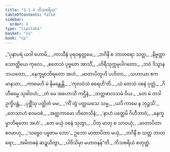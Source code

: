 ```yaml
---
title: "3.1.4 ဘိသစရိယ"
tableOfContents: false
sidebar:
  order: 4
type: "tipitaka"
basket: "su"
book: "cp"
---
```



<DynamicBreadcrumb />

<Division number="34" book="cp" e="ch" v="21" p="410">

<Paragraph number="305" type="verses" book="cp">
_“ပုနာပရံ ယဒါ ဟောမိ,_  
_ကာသီနံ ပုရဝရုတ္တမေ;_  
_ဘဂိနီ စ ဘာတရော သတ္တ,_  
_နိဗ္ဗတ္တာ သောတ္ထိယေ ကုလေ._  

</Paragraph>

</Division>
<Division number="35" book="cp" e="ch" v="21" p="411">

<Paragraph number="306" type="verses" book="cp">
_ဧတေသံ ပုဗ္ဗဇော အာသိံ,_  
_ဟိရီသုက္ကမုပါဂတော;_  
_ဘဝံ ဒိသွာန ဘယတော,_  
_နေက္ခမ္မာဘိရတော အဟံ._  

</Paragraph>

</Division>
<Division number="36" book="cp" e="ch" v="21" p="411">

<Paragraph number="307" type="verses" book="cp">
_မာတာပိတူဟိ ပဟိတာ,_  
_သဟာယာ ဧကမာနသာ;_  
_ကာမေဟိ မံ နိမန္တေန္တိ,_  
_‘ကုလဝံသံ ဓရေဟိ’တိ._  

</Paragraph>

</Division>
<Division number="37" book="cp" e="ch" v="21" p="411">

<Paragraph number="308" type="verses" book="cp">
_ယံ တေသံ ဝစနံ ဝုတ္တံ,_  
_ဂိဟီဓမ္မေ သုခါဝဟံ;_  
_တံ မေ အဟောသိ ကဌိနံ,_  
_တတ္တဖာလသမံ ဝိယ._  

</Paragraph>

</Division>
<Division number="38" book="cp" e="ch" v="21" p="411">

<Paragraph number="309" type="verses" book="cp">
_တေ မံ တဒါ ဥက္ခိပန္တံ,_  
_ပုစ္ဆိံသု ပတ္ထိတံ မမ;_  
_‘ကိံ တွံ ပတ္ထယသေ သမ္မ,_  
_ယဒိ ကာမေ န ဘုဉ္ဇသိ’._  

</Paragraph>

</Division>
<Division number="39" book="cp" e="ch" v="21" p="411">

<Paragraph number="310" type="verses" book="cp">
_တေသာဟံ ဧဝမဝစံ,_  
_အတ္ထကာမော ဟိတေသိနံ;_  
_‘နာဟံ ပတ္ထေမိ ဂိဟီဘာဝံ,_  
_နေက္ခမ္မာဘိရတော အဟံ’._  

</Paragraph>

</Division>
<Division number="40" book="cp" e="ch" v="21" p="411">

<Paragraph number="311" type="verses" book="cp">
_တေ မယှံ ဝစနံ သုတွာ,_  
_ပိတု မာတု စ သာဝယုံ;_  
_မာတာပိတာ ဧဝမာဟု,_  
_‘သဗ္ဗေဝ ပဗ္ဗဇာမ ဘော’._  

</Paragraph>

</Division>
<Division number="41" book="cp" e="ch" v="21" p="411">

<Paragraph number="312" type="verses" book="cp">
ဥဘော မာတာပိတာ မယှံ,_  
_ဘဂိနီ စ သတ္တ ဘာတရော;_  
_အမိတဓနံ ဆဍ္ဍယိတွာ,_  
_ပါဝိသိမှာ မဟာဝနန်”တိ._  


</Paragraph>
</Division>

<Paragraph number="313" type="center" book="cp">
ဘိသစရိယံ စတုတ္ထံ.
</Paragraph>